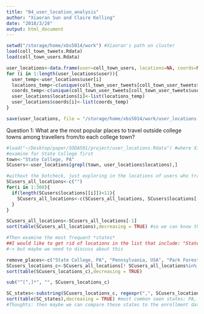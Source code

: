 ```yaml
---
title: "04_user_location_analysis"
author: "Xiaoran Sun and Claire Kelling"
date: "2018/3/28"
output: html_document
---
```


```r
setwd("/storage/home/xbs5014/work") #Xiaoran's path on cluster
load(coll_town_tweets.Rdata)
load(coll_town_users.Rdata)
```

```r
user_locations<-data.frame(user=coll_town_users, locations=NA, coords=NA, stringsAsFactors = FALSE)
for (i in 1:length(user_locations$user)){
  user_temp<-user_locations$user[i]
  locations_temp<-c(unique(coll_town_user_tweets[coll_town_user_tweets$user$screen_name==user_temp,]$place$full_name))
  coords_temp<-c(unique(coll_town_user_tweets[coll_town_user_tweets$user$screen_name==user_temp,]$place$coordinates$coordinates))
  user_locations$locations[i]<-list(locations_temp)
  user_locations$coords[i]<-list(coords_temp)
}

save(user_locations, file = "/storage/home/xbs5014/work/user_locations.Rdata")
```

Question 1: What are the most popular places to travel outside college towns among travellers from/to each college town?
```r
#load("~/Desktop/paper/SODA501/project/user_locations.Rdata") #where Xiaoran's wd is
#examine for State College first
town<-"State College, PA"
SCusers<-user_locations[grepl(town, user_locations$locations),]

#without the botcheck, just exploring in the locations of users who traveled to less than *10* places
SCusers_all_locations<-c("")
for(i in 1:308){
  if(length(SCusers$locations[[i]])<11){
    SCusers_all_locations<-c(SCusers_all_locations, SCusers$locations[[i]])
  }
}

SCusers_all_locations<-SCusers_all_locations[-1]
sort(table(SCusers_all_locations),decreasing = TRUE) #so we can know the most frequent *places*

#Then examine the most frequent *states*
##I would like to get rid of locations in the list that include: "State College, PA", "Pennsylvania, USA", "Park Forest Village, PA", "Bellefonte, PA", and "Boalsburg, PA" --> these places are too close (or too vague) to State College that I wouldn't consider as "traveling"
#-> but maybe we need to discuss about this

remove_places<-c("State College, PA", "Pennsylvania, USA", "Park Forest Village, PA", "Bellefonte, PA", "Boalsburg, PA")
SCusers_locations_c<-SCusers_all_locations[! SCusers_all_locations%in% remove_places]
sort(table(SCusers_locations_c),decreasing = TRUE)

sub("^[^,]*", "", SCusers_locations_c)

SC_states<-substring(SCusers_locations_c, regexpr(",", SCusers_locations_c) + 2)
sort(table(SC_states),decreasing = TRUE) #most common seen states: PA, FL, NY, MD, NJ
#Thoughts: then maybe we can compare these states to the enrollment data to see what else has been contributing to holiday travels other than students going home (e.g., vacation travel etc.)

```
